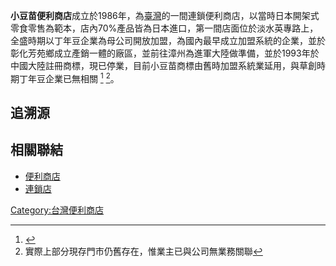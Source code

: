 {{notability unreferenced|time=2010-11-22T15:54:25+00:00}}
{{Infobox Company 
| company_name       = 小豆苗便利商店<br/>（陞磊企業有限公司） <ref>部份分店以小豆苗便利商店有限公司等名義登記。</ref>   
| company_name_en    = 
| company_logo       = 
| company_type       = 有限公司
| company_slogan     = 
| market_information = 非上市
| abbreviated_name   = 小豆苗、小豆苗休閒食品
| foundation         = 1986年-1996年(丁年豆企業股份有限公司)  
| defunct            = 2011年8月2日
| location           = {{flagicon|TWN}} 台北縣土城市延壽路44巷20號1樓<br/>臺北市大安區麗水街14巷2號1樓([[2010/8/3|2010/8/3]])
| zip_code           = 23646<br/>10650 ([[2010/8/3|2010/8/3]])
| telephone_no       = 
| key_people         = 許敬（董事長）
| industry           = 零售業
| products           = 煙酒、家庭用品及食品零售
| capital            = 5,000萬/新臺幣<br/>1,100萬/新臺幣 ([[2010/8/3|2010/8/3]])
| revenue            = 
| operating_income   =
| profit             = 
| market_value       =
| Closure date (from)= 2010年8月3日
| Closure date (stop)= 2011年8月2日
| num_employees      = 
| P/E ratio          =
| earnings per share =
| Net asset value    =
| accounting_period  = 
| parent             = 
| divisions          =
| subsid             = 
| homepage           = 
| footnotes          = 
| width              = 
}}

'''小豆苗便利商店'''成立於1986年，為[[臺灣|臺灣]]的一間連鎖便利商店，以當時日本開架式零食零售為範本，店內70%產品皆為日本進口，第一間店面位於淡水英專路上，全盛時期以丁年豆企業為母公司開放加盟，為國內最早成立加盟系統的企業，並於彰化芳苑鄉成立產銷一體的廠區，並前往漳州為進軍大陸做準備，並於1993年於中國大陸註冊商標，現已停業，目前小豆苗商標由舊時加盟系統業延用，與草創時期丁年豆企業已無相關 <ref>{{Cite web |url=http://gcis.nat.gov.tw/pub/cmpy/cmpyInfoAction.do?method=detail&banNo=70578672 |title=經濟部商業司-公司資料查詢〉 商工登記資料公示查詢系統〉 公司登記資料查詢 自(2010/8/3-2011/8/2)止 |access-date=2011-05-22 |archive-url=https://web.archive.org/web/20171222110107/https://gcis.nat.gov.tw/pub/cmpy/cmpyInfoAction.do?method=detail&banNo=70578672 |archive-date=2017-12-22 |dead-url=yes }}</ref> <ref> 實際上部分現存門市仍舊存在，惟業主已與公司無業務關聯 </ref>。

== 追溯源 ==
<references />



== 相關聯結 ==
*[[便利商店|便利商店]]
*[[連鎖店|連鎖店]]

{{台灣公司小作品}}
{{台灣便利商店}}

[[Category:台灣便利商店|Category:台灣便利商店]]